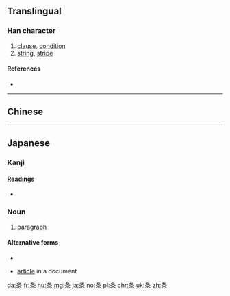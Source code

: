 {{also|條}}
==Translingual==

===Han character===
{{Han char|rn=75|rad=木|as=03|sn=7|four=|canj=竹水木 (HED)|ids=⿱[[夂]][[木]]}}

# [[clause]], [[condition]]
# [[string]], [[stripe]]

====References====
* {{Han ref|kx=0513.011|dkj=14486|hdz=21161.080|uh=6761|ud=26465}}

----

==Chinese==
{{zh-see|條}}

----

==Japanese==

===Kanji===
{{ja-kanji|grade=5|rs=木03}}

====Readings====
* {{ja-readings|goon=[[じょう]] (jō)|kanon=[[ちょう]] (chō) {{non-joyo-reading}}|kun=[[えだ]] (eda), [[すじ]] (suji)}}

===Noun===
{{ja-noun|くだり}}

# [[paragraph]]

====Alternative forms====
* {{l|ja|件}}

{{ja-noun|じょう}}

* [[article]] in a document

[[da:条]]
[[fr:条]]
[[hu:条]]
[[mg:条]]
[[ja:条]]
[[no:条]]
[[pl:条]]
[[chr:条]]
[[uk:条]]
[[zh:条]]